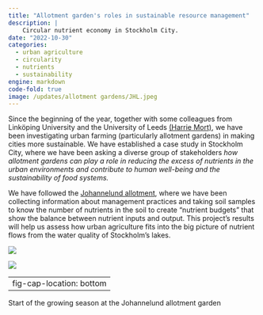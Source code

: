 ```yaml
---
title: "Allotment garden's roles in sustainable resource management"
description: |
    Circular nutrient economy in Stockholm City.
date: "2022-10-30"
categories:
  - urban agriculture
  - circularity
  - nutrients
  - sustainability
engine: markdown
code-fold: true
image: /updates/allotment gardens/JHL.jpeg
---
```


Since the beginning of the year, together with some colleagues from Linköping University and the University of Leeds [(Harrie Mort)](https://www.sdu.dk/en/forskning/recap/people/phd+fellows/harrie+mort), we have been investigating urban farming (particularly allotment gardens) in making cities more sustainable. We have established a case study in Stockholm City, where we have been asking a diverse group of stakeholders *how allotment gardens can play a role in reducing the excess of nutrients in the urban environments and contribute to human well-being and the sustainability of food systems.*

We have followed the [Johannelund allotment](https://www.sthlmkoloni.se/forskare-studerar-naringsfloden-i-johannelund/), where we have been collecting information about management practices and taking soil samples to know the number of nutrients in the soil to create "nutrient budgets" that show the balance between nutrient inputs and output. This project's results will help us assess how urban agriculture fits into the big picture of nutrient flows from the water quality of Stockholm's lakes.

::: {#fig-ua layout="[15,15]" layout-valign="bottom"}
![](JHL_01.jpeg)

![](JHL_02.jpeg)

---
fig-cap-location: bottom
---

Start of the growing season at the Johannelund allotment garden
:::

